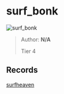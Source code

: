 
# surf_bonk

![surf_bonk](https://raw.githubusercontent.com/Sayt123/SurfMapPics/Maps-and-bonuses/csgo/surf_bonk.jpg)

> Author: **N/A**
>
> Tier 4

## Records

[surfheaven](https://surfheaven.eu/map/surf_bonk)
